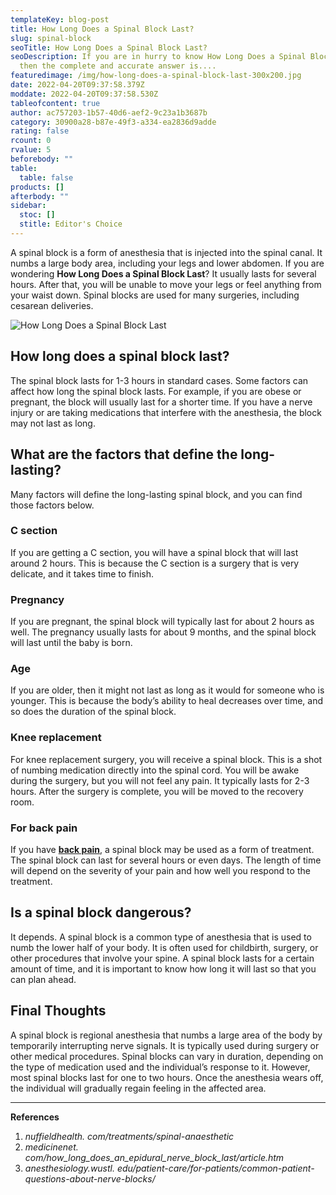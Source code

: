 ```yaml
---
templateKey: blog-post
title: How Long Does a Spinal Block Last?
slug: spinal-block
seoTitle: How Long Does a Spinal Block Last?
seoDescription: If you are in hurry to know How Long Does a Spinal Block Last
  then the complete and accurate answer is....
featuredimage: /img/how-long-does-a-spinal-block-last-300x200.jpg
date: 2022-04-20T09:37:58.379Z
moddate: 2022-04-20T09:37:58.530Z
tableofcontent: true
author: ac757203-1b57-40d6-aef2-9c23a1b3687b
category: 30900a28-b87e-49f3-a334-ea2836d9adde
rating: false
rcount: 0
rvalue: 5
beforebody: ""
table:
  table: false
products: []
afterbody: ""
sidebar:
  stoc: []
  stitle: Editor's Choice
---
```

A spinal block is a form of anesthesia that is injected into the spinal canal. It numbs a large body area, including your legs and lower abdomen. If you are wondering **How Long Does a Spinal Block Last**? It usually lasts for several hours. After that, you will be unable to move your legs or feel anything from your waist down. Spinal blocks are used for many surgeries, including cesarean deliveries.

![How Long Does a Spinal Block Last](/img/how-long-does-a-spinal-block-last-300x200.jpg "How Long Does a Spinal Block Last?")

## How long does a spinal block last?

The spinal block lasts for 1-3 hours in standard cases. Some factors can affect how long the spinal block lasts. For example, if you are obese or pregnant, the block will usually last for a shorter time. If you have a nerve injury or are taking medications that interfere with the anesthesia, the block may not last as long.

## What are the factors that define the long-lasting?

Many factors will define the long-lasting spinal block, and you can find those factors below.

### C section

If you are getting a C section, you will have a spinal block that will last around 2 hours. This is because the C section is a surgery that is very delicate, and it takes time to finish.

### Pregnancy

If you are pregnant, the spinal block will typically last for about 2 hours as well. The pregnancy usually lasts for about 9 months, and the spinal block will last until the baby is born.

### Age

If you are older, then it might not last as long as it would for someone who is younger. This is because the body’s ability to heal decreases over time, and so does the duration of the spinal block.

### Knee replacement

For knee replacement surgery, you will receive a spinal block. This is a shot of numbing medication directly into the spinal cord. You will be awake during the surgery, but you will not feel any pain. It typically lasts for 2-3 hours. After the surgery is complete, you will be moved to the recovery room.

### For back pain

If you have **[back pain](https://en.wikipedia.org/wiki/Back_pain)**, a spinal block may be used as a form of treatment. The spinal block can last for several hours or even days. The length of time will depend on the severity of your pain and how well you respond to the treatment.

## Is a spinal block dangerous?

It depends. A spinal block is a common type of anesthesia that is used to numb the lower half of your body. It is often used for childbirth, surgery, or other procedures that involve your spine. A spinal block lasts for a certain amount of time, and it is important to know how long it will last so that you can plan ahead.

## Final Thoughts

A spinal block is regional anesthesia that numbs a large area of the body by temporarily interrupting nerve signals. It is typically used during surgery or other medical procedures. Spinal blocks can vary in duration, depending on the type of medication used and the individual’s response to it. However, most spinal blocks last for one to two hours. Once the anesthesia wears off, the individual will gradually regain feeling in the affected area.

- - -

**References**

1. *nuffieldhealth. com/treatments/spinal-anaesthetic*
2. *medicinenet. com/how_long_does_an_epidural_nerve_block_last/article.htm*
3. *anesthesiology.wustl. edu/patient-care/for-patients/common-patient-questions-about-nerve-blocks/*